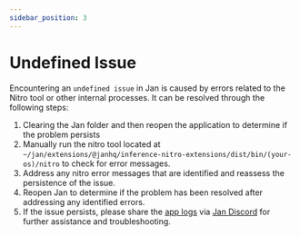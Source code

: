```yaml
---
sidebar_position: 3
---
```


# Undefined Issue

Encountering an `undefined issue` in Jan is caused by errors related to the Nitro tool or other internal processes. It can be resolved through the following steps:

1. Clearing the Jan folder and then reopen the application to determine if the problem persists
2. Manually run the nitro tool located at `~/jan/extensions/@janhq/inference-nitro-extensions/dist/bin/(your-os)/nitro` to check for error messages.
3. Address any nitro error messages that are identified and reassess the persistence of the issue.
4. Reopen Jan to determine if the problem has been resolved after addressing any identified errors.
5. If the issue persists, please share the [app logs](https://jan.ai/troubleshooting/how-to-get-error-logs/) via [Jan Discord](https://discord.gg/mY69SZaMaC) for further assistance and troubleshooting.